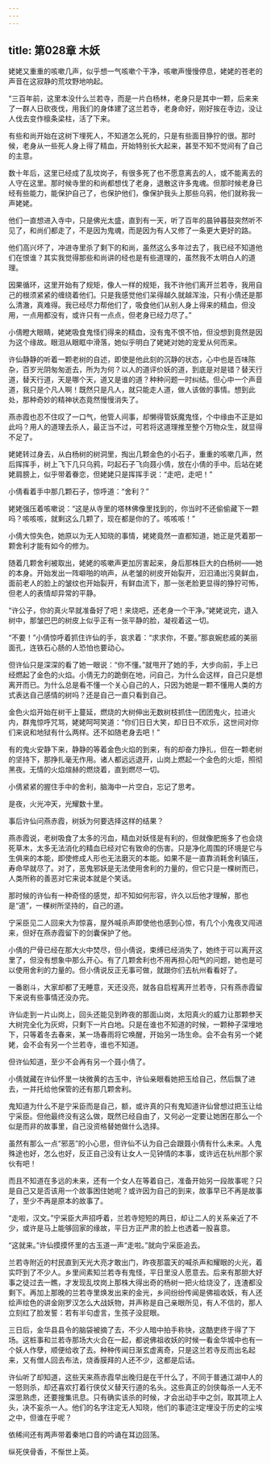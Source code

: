 ```yaml
---
---
---
```

title: 第028章 木妖
---





姥姥又重重的咳嗽几声，似乎想一气咳嗽个干净，咳嗽声慢慢停息，姥姥的苍老的声音在这寂静的荒坟野地响起。

“三百年前，这里本没什么兰若寺，而是一片白杨林，老身只是其中一颗，后来来了一群人日砍夜伐，用我们的身体建了这兰若寺，老身命好，刚好挨在寺边，没让人伐去变作檩条梁柱，活了下来。

有些和尚开始在这树下埋死人，不知道怎么死的，只是有些面目狰狞的很。那时候，老身从一些死人身上得了精血，开始特别长大起来，甚至不知不觉间有了自己的主意。

数十年后，这里已经成了乱坟岗子，有很多死了也不愿意离去的人，或不能离去的人守在这里。那时候寺里的和尚都想伐了老身，退散这许多鬼魂。但那时候老身已经有些能力，能保护自己了，也保护他们，像保护我头上那些乌鸦，他们就称我一声姥姥。

他们一直想进入寺中，只是佛光太盛，直到有一天，听了百年的晨钟暮鼓突然听不见了，和尚们都走了，不是因为鬼魂，而是因为有人又修了一条更大更好的路。

他们高兴坏了，冲进寺里杀了剩下的和尚，虽然这么多年过去了，我已经不知道他们在恨谁？其实我觉得那些和尚讲的经也是有些道理的，虽然我不太明白人的道理。

因果循环，这里开始有了规矩，像人一样的规矩，我不许他们离开兰若寺，我用自己的根须紧紧的缠绕着他们。只是我感觉他们呆得越久就越浑浊，只有小倩还是那么清澈，真难得。我已经尽力帮他们了，吸食他们从别人身上得来的精血，但没用，一点用都没有，或许只有一点点，但老身已经力尽了。”

小倩瞪大眼睛，姥姥吸食鬼怪们得来的精血，没有鬼不恨不怕，但没想到竟然是因为这个缘故。眼泪从眼眶中滑落，她似乎明白了姥姥对她的宠爱从何而来。

许仙静静的听着一颗老树的自述，即使是他此刻的沉静的状态，心中也是百味陈杂，百岁光阴匆匆逝去，所为为何？以人的道评价妖的道，到底是对是错？替天行道，替天行道，天是哪个天，道又是谁的道？种种问题一时纠结。但心中一个声音道，我只是个凡人啊！既然只是凡人，就只能走人道，做人该做的事情。想到此处，那种奇妙的精神状态竟然慢慢消失了。

燕赤霞也忍不住叹了一口气，他管人间事，却懒得管妖魔鬼怪，个中缘由不正是如此吗？用人的道理去杀人，最正当不过，可若将这道理推至整个万物众生，就显得不足了。

姥姥转过身去，从白杨树的树洞里，掏出几颗金色的小石子，重重的咳嗽几声，然后挥挥手，树上飞下几只乌鸦，叼起石子飞向聂小倩，放在小倩的手中。后站在姥姥肩膀上，似乎带着眷恋，但姥姥只是挥挥手说：“走吧，走吧！”

小倩看着手中那几颗石子，惊呼道：“舍利？”

姥姥强压着咳嗽说：“这是从寺里的塔林佛像里找到的，你当时不还偷偷藏下一颗吗？咳咳咳，就剩这么几颗了，现在都是你的了。咳咳咳！”

小倩大惊失色，她原以为无人知晓的事情，姥姥竟然一直都知道，她正是凭着那一颗舍利才能有如今的修为。

随着几颗舍利被取出，姥姥的咳嗽声更加厉害起来，身后那株巨大的白杨树——她的本身。开始发出一阵噼啪的响声，从老皱的树皮开始裂开，汩汩涌出污臭鲜血，面前老人的脸上的皱纹也开始裂开，有鲜血流下，那一张老脸更显得的狰狞可怖，但老人的表情却异常的平静。

“许公子，你的真火早就准备好了吧！来烧吧，还老身一个干净。”姥姥说完，退入树中，那皱巴巴的树皮上似乎正有一张平静的脸，凝视着这一切。

“不要！”小倩惊呼着抓住许仙的手，哀求着：“求求你，不要。”那哀婉悲戚的美丽面孔，连铁石心肠的人恐怕也要动心。

但许仙只是深深的看了她一眼说：“你不懂。”就甩开了她的手，大步向前，手上已经燃起了金色的火焰。小倩无力的跪倒在地，问自己，为什么会这样，自己只是想离开而已。为什么总是看不懂一个关心自己的人，只因为她是一颗不懂用人类的方式表达自己感情的树吗？还是自己一直只看到自己。

金色火焰开始在树干上蔓延，燃烧的大树伸出无数树枝抓住一团团鬼火，拉进火内，群鬼惊呼咒骂，姥姥呵呵笑道：“你们日日大笑，却日日不欢乐，这世间对你们来说和地狱有什么两样。还不如随老身去吧！”

有的鬼火安静下来，静静的等着金色火焰的到来，有的却奋力挣扎，但在一颗老树的坚持下，那挣扎毫无作用。诸人都远远退开，山岗上燃起一个金色的火炬，照彻黑夜。无情的火焰煊赫的燃烧着，直到燃尽一切。

小倩紧紧的握住手中的舍利，脑海中一片空白，忘记了思考。

是夜，火光冲天，光耀数十里。

事后许仙问燕赤霞，树妖为何要选择这样的结果？

燕赤霞说，老树吸食了太多的污血，精血对妖怪是有利的，但就像肥施多了也会烧死草木，太多无法消化的精血已经对它有致命的伤害。只是净化周围的环境是它与生俱来的本能，即使修成人形也无法磨灭的本能。如果不是一直靠消耗舍利镇压，寿命早就尽了。对了，恶鬼邪妖是无法使用舍利的力量的，但它只是一棵树而已，人类所称的善恶对它来说本就是个笑话。

那时候的许仙有一种奇怪的感觉，却不知如何形容，许久以后他才理解，那也是“道”，一棵树所坚持的，自己的道。

宁采臣见二人回来大为惊喜，屋外喊杀声即使他也感到心惊，有几个小鬼夜叉闯进来，但好在燕赤霞留下的剑囊保护了他。

小倩的尸骨已经在那大火中焚尽，但小倩说，束缚已经消失了，她终于可以离开这里了，但没有想象中那么开心。有了几颗舍利也不用再担心阳气的问题，她也是可以使用舍利的力量的。但小倩说反正无事可做，就跟你们去杭州看看好了。

一番剧斗，大家却都了无睡意，天还没亮，就各自启程离开兰若寺，只有燕赤霞留下来说有些事情还没办完。

许仙走到一片山岗上，回头还能见到昨夜的那面山岗，太阳真火的威力让那颗参天大树完全化为灰烬，只剩下一片白地。只是在谁也不知道的时候，一颗种子深埋地下，只等着冬去春来，某一场春雨将它唤醒，开始另一场生命。会不会有另一个姥姥，会不会有另一个兰若寺，谁也不知道。

但许仙知道，至少不会再有另一个聂小倩了。

小倩就藏在许仙怀里一块微黄的古玉中，许仙亲眼看她把玉给自己，然后飘了进去，一并托给他保管的还有那几颗舍利。

鬼知道为什么不是宁采臣而是自己，额，或许真的只有鬼知道许仙曾想过把玉让给宁采臣。但他最终没有这么做，既然已经自由了，又何必一定要让她困在那么一个似是而非的故事里，自己没资格替她做什么选择。

虽然有那么一点“邪恶”的小心思，但许仙不认为自己会跟聂小倩有什么未来。人鬼殊途也好，怎么也好，反正自己没有让女人一见钟情的本事，或许远在杭州那个家伙有吧！

而且不知道在多远的未来，还有一个女人在等着自己，准备开始另一段故事呢？只是自己又是否该用一个故事困住她呢？或许因为自己的到来，故事早已不再是故事了，至少不再是原本的故事了。

“走啦，汉文。”宁采臣大声招呼着，兰若寺短短的两日，却让二人的关系亲近了不少，或许是马上能够回家的缘故，平日方正严肃的脸上也透着一股喜意。

“这就来。”许仙摸摸怀里的古玉道一声“走啦。”就向宁采臣追去。

兰若寺附近的村民直到天光大亮才敢出门，昨夜那震天的喊杀声和耀眼的火光，着实吓到了不少人。乡里间素知兰若寺有鬼怪，平日里没人愿意去。后来有那胆大好事之徒过去一瞧，才发现乱坟岗上那株大得出奇的杨树一把火给烧没了，连渣都没剩下。再加上那晚的兰若寺里焕发出来的金光，乡间纷纷传闻是佛祖收妖，有人还绘声绘色的讲金刚罗汉怎么大战妖物，并声称是自己亲眼所见，有人不信的，那人立刻红了脸发誓：若有半句虚言，生孩子没屁眼。

三日后，金华县县令的脑袋被摘了去，不少人暗中拍手称快，这酷吏终于得了下场。这桩事和兰若寺那场大火合在一起，都说佛祖收妖的时候一看金华城中也有一个妖人作孽，顺便给收了去。种种传闻日渐玄虚离奇，只是这兰若寺反而出名起来，又有僧人回去布法，烧香膜拜的人还不少，这都是后话。

许仙听了却知道，这些天来燕赤霞早出晚归是在干什么了，不同于普通江湖中人的一怒则杀，却还喜欢打着行侠仗义替天行道的名头。这些真正的剑侠每杀一人无不深思熟虑，还要搜集讯息。只有确实该杀的时候，才会出动手中之剑，取其项上人头，决不妄杀一人。他们的名字注定无人知晓，他们的事迹注定埋没于历史的尘埃之中，但谁在乎呢？

依稀间还有两声带着秦地口音的吟诵在耳边回荡。

纵死侠骨香，不惭世上英。